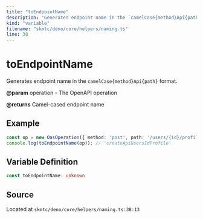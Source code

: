 ```yaml
---
title: "toEndpointName"
description: "Generates endpoint name in the `camelCase{method}Api{path}` format."
kind: "variable"
filename: "skmtc/deno/core/helpers/naming.ts"
line: 38
---
```


# toEndpointName

Generates endpoint name in the `camelCase{method}Api{path}` format.


**@param** operation - The OpenAPI operation

**@returns** Camel-cased endpoint name


## Example

```typescript
const op = new OasOperation({ method: 'post', path: '/users/{id}/profile' });
console.log(toEndpointName(op)); // 'createApiUsersIdProfile'
```

## Variable Definition

```typescript
const toEndpointName: unknown
```

## Source

Located at `skmtc/deno/core/helpers/naming.ts:38:13`
